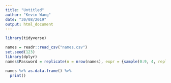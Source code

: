 ```yaml
---
title: "Untitled"
author: "Kevin Wang"
date: "30/08/2019"
output: html_document
---
```


```r
library(tidyverse)
```


```r
names = readr::read_csv("names.csv")
set.seed(123)
library(dplyr)
names$Password = replicate(n = nrow(names), expr = {sample(0:9, 4, replace = TRUE) %>% paste(collapse = "")}, simplify = FALSE) %>% as.character()

names %>% as.data.frame() %>% 
  print()
```

